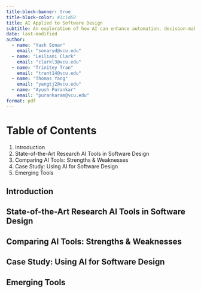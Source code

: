 ```yaml
---
title-block-banner: true
title-block-color: #1c1d68
title: AI Applied to Software Design
subtitle: An exploration of how AI can enhance automation, decision-making, and efficiency throughout the software development process.
date: last-modified
author:
  - name: "Yash Sonar"
    email: "sonaryd@vcu.edu"
  - name: "Leiliani Clark"
    email: "clarkl3@vcu.edu"
  - name: "Trinitey Tran"
    email: "trant14@vcu.edu"
  - name: "Thomas Yang"
    email: "yangtj2@vcu.edu"
  - name: "Ayush Purankar"
    email: "purankaram@vcu.edu"
format: pdf
---
```

# Table of Contents
1. Introduction
2. State-of-the-Art Research AI Tools in Software Design
3. Comparing AI Tools: Strengths & Weaknesses
4. Case Study: Using AI for Software Design
5. Emerging Tools

## Introduction 

## State-of-the-Art Research AI Tools in Software Design

## Comparing AI Tools: Strengths & Weaknesses

## Case Study: Using AI for Software Design

## Emerging Tools